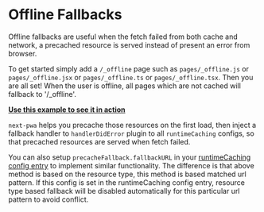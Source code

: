 # Offline Fallbacks

Offline fallbacks are useful when the fetch failed from both cache and network, a precached resource is served instead of present an error from browser.

To get started simply add a `/_offline` page such as `pages/_offline.js` or `pages/_offline.jsx` or `pages/_offline.ts` or `pages/_offline.tsx`. Then you are all set! When the user is offline, all pages which are not cached will fallback to '/\_offline'.

**[Use this example to see it in action](https://github.com/ImBIOS/next-pwa/tree/master/examples/offline-fallback-v2)**

`next-pwa` helps you precache those resources on the first load, then inject a fallback handler to `handlerDidError` plugin to all `runtimeCaching` configs, so that precached resources are served when fetch failed.

You can also setup `precacheFallback.fallbackURL` in your [runtimeCaching config entry](https://developer.chrome.com/docs/workbox/reference/workbox-build/#type-RuntimeCaching) to implement similar functionality. The difference is that above method is based on the resource type, this method is based matched url pattern. If this config is set in the runtimeCaching config entry, resource type based fallback will be disabled automatically for this particular url pattern to avoid conflict.
